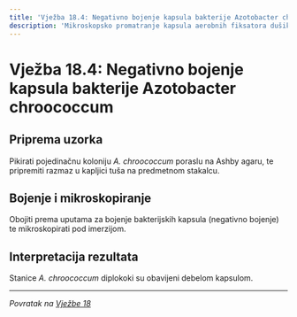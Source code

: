```yaml
---
title: 'Vježba 18.4: Negativno bojenje kapsula bakterije Azotobacter chroococcum'
description: 'Mikroskopsko promatranje kapsula aerobnih fiksatora dušika'
---
```


# Vježba 18.4: Negativno bojenje kapsula bakterije Azotobacter chroococcum

## Priprema uzorka

Pikirati pojedinačnu koloniju *A. chroococcum* poraslu na Ashby agaru, te pripremiti razmaz u kapljici tuša na predmetnom stakalcu.

## Bojenje i mikroskopiranje

Obojiti prema uputama za bojenje bakterijskih kapsula (negativno bojenje) te mikroskopirati pod imerzijom.

## Interpretacija rezultata

Stanice *A. chroococcum* diplokoki su obavijeni debelom kapsulom.

---

*Povratak na [Vježbe 18](/poglavlje-18/vjezbe-18)*

